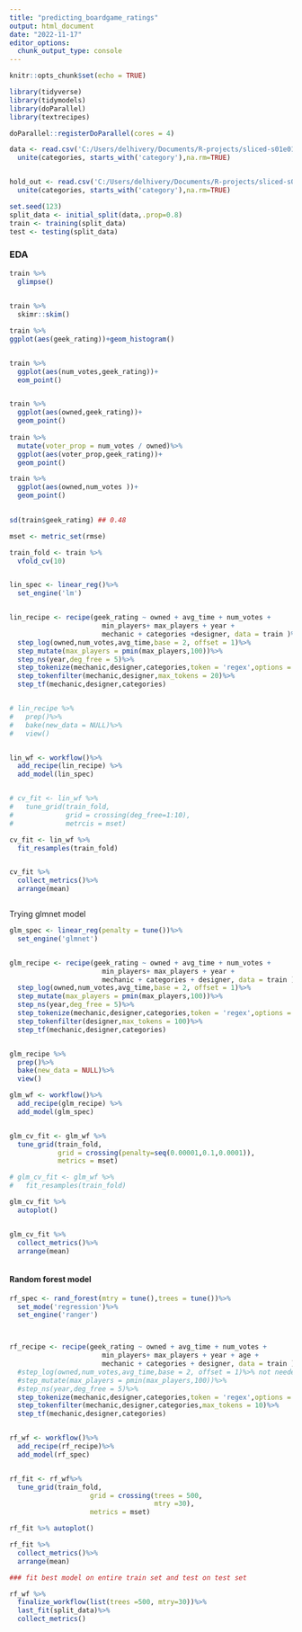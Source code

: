 ```yaml
---
title: "predicting_boardgame_ratings"
output: html_document
date: "2022-11-17"
editor_options: 
  chunk_output_type: console
---
```


```r
knitr::opts_chunk$set(echo = TRUE)
```


```r
library(tidyverse)
library(tidymodels)
library(doParallel)
library(textrecipes)

doParallel::registerDoParallel(cores = 4)

data <- read.csv('C:/Users/delhivery/Documents/R-projects/sliced-s01e01/train.csv') %>%
  unite(categories, starts_with('category'),na.rm=TRUE)


hold_out <- read.csv('C:/Users/delhivery/Documents/R-projects/sliced-s01e01/test.csv')%>%
  unite(categories, starts_with('category'),na.rm=TRUE)

set.seed(123)
split_data <- initial_split(data,.prop=0.8)
train <- training(split_data)
test <- testing(split_data)


```

### EDA 

```r

train %>% 
  glimpse()

  
train %>% 
  skimr::skim()

train %>%
ggplot(aes(geek_rating))+geom_histogram()


train %>% 
  ggplot(aes(num_votes,geek_rating))+
  eom_point()


train %>% 
  ggplot(aes(owned,geek_rating))+
  geom_point()
  
train %>% 
  mutate(voter_prop = num_votes / owned)%>%
  ggplot(aes(voter_prop,geek_rating))+
  geom_point()

train %>% 
  ggplot(aes(owned,num_votes ))+
  geom_point()

  
sd(train$geek_rating) ## 0.48


```


```r

mset <- metric_set(rmse)

train_fold <- train %>% 
  vfold_cv(10)


lin_spec <- linear_reg()%>%
  set_engine('lm')


lin_recipe <- recipe(geek_rating ~ owned + avg_time + num_votes + 
                       min_players+ max_players + year +
                       mechanic + categories +designer, data = train )%>%
  step_log(owned,num_votes,avg_time,base = 2, offset = 1)%>%
  step_mutate(max_players = pmin(max_players,100))%>%
  step_ns(year,deg_free = 5)%>%
  step_tokenize(mechanic,designer,categories,token = 'regex',options = list(pattern =', '))%>%
  step_tokenfilter(mechanic,designer,max_tokens = 20)%>%
  step_tf(mechanic,designer,categories)


# lin_recipe %>%
#   prep()%>%
#   bake(new_data = NULL)%>%
#   view()


lin_wf <- workflow()%>%
  add_recipe(lin_recipe) %>%
  add_model(lin_spec)


# cv_fit <- lin_wf %>%
#   tune_grid(train_fold,
#             grid = crossing(deg_free=1:10),
#             metrcis = mset)

cv_fit <- lin_wf %>%
  fit_resamples(train_fold)


cv_fit %>% 
  collect_metrics()%>%
  arrange(mean)



```


Trying glmnet model

```r

glm_spec <- linear_reg(penalty = tune())%>%
  set_engine('glmnet')


glm_recipe <- recipe(geek_rating ~ owned + avg_time + num_votes + 
                       min_players+ max_players + year +
                       mechanic + categories + designer, data = train )%>%
  step_log(owned,num_votes,avg_time,base = 2, offset = 1)%>%
  step_mutate(max_players = pmin(max_players,100))%>%
  step_ns(year,deg_free = 5)%>%
  step_tokenize(mechanic,designer,categories,token = 'regex',options = list(pattern =', '))%>%
  step_tokenfilter(designer,max_tokens = 100)%>%
  step_tf(mechanic,designer,categories)


glm_recipe %>%
  prep()%>%
  bake(new_data = NULL)%>%
  view()

glm_wf <- workflow()%>%
  add_recipe(glm_recipe) %>%
  add_model(glm_spec)


glm_cv_fit <- glm_wf %>%
  tune_grid(train_fold,
            grid = crossing(penalty=seq(0.00001,0.1,0.0001)),
            metrics = mset)

# glm_cv_fit <- glm_wf %>%
#   fit_resamples(train_fold)

glm_cv_fit %>% 
  autoplot()


glm_cv_fit %>% 
  collect_metrics()%>%
  arrange(mean)



```

#### Random forest model 


```r

rf_spec <- rand_forest(mtry = tune(),trees = tune())%>%
  set_mode('regression')%>%
  set_engine('ranger')



rf_recipe <- recipe(geek_rating ~ owned + avg_time + num_votes + 
                       min_players+ max_players + year + age +
                       mechanic + categories + designer, data = train )%>%
  #step_log(owned,num_votes,avg_time,base = 2, offset = 1)%>% not needed in RF 
  #step_mutate(max_players = pmin(max_players,100))%>%
  #step_ns(year,deg_free = 5)%>%
  step_tokenize(mechanic,designer,categories,token = 'regex',options = list(pattern =', '))%>%
  step_tokenfilter(mechanic,designer,categories,max_tokens = 10)%>%
  step_tf(mechanic,designer,categories)


rf_wf <- workflow()%>%
  add_recipe(rf_recipe)%>%
  add_model(rf_spec)


rf_fit <- rf_wf%>%
  tune_grid(train_fold,
                    grid = crossing(trees = 500,
                                    mtry =30),
                    metrics = mset)

rf_fit %>% autoplot()

rf_fit %>% 
  collect_metrics()%>%
  arrange(mean)

### fit best model on entire train set and test on test set

rf_wf %>% 
  finalize_workflow(list(trees =500, mtry=30))%>%
  last_fit(split_data)%>%
  collect_metrics()


```

